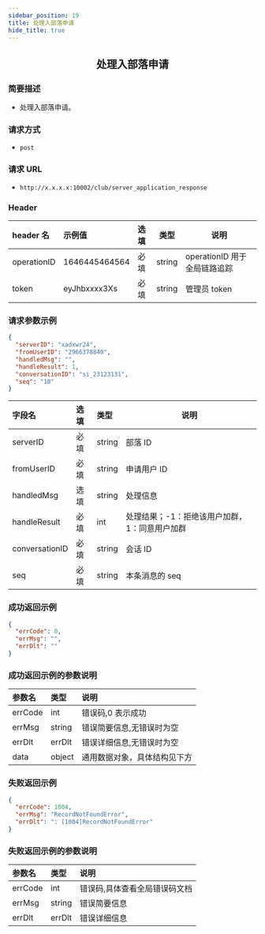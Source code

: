 ```yaml
---
sidebar_position: 19
title: 处理入部落申请
hide_title: true
---
```


<center>

## 处理入部落申请

</center>

### 简要描述

- 处理入部落申请。

### 请求方式

- `post`

### 请求 URL

- `http://x.x.x.x:10002/club/server_application_response`

### Header

| header 名   | 示例值        | 选填 | 类型   | 说明                         |
| :---------- | :------------ | :--- | ------ | ---------------------------- |
| operationID | 1646445464564 | 必填 | string | operationID 用于全局链路追踪 |
| token       | eyJhbxxxx3Xs  | 必填 | string | 管理员 token                 |

### 请求参数示例

```json
{
  "serverID": "xadxwr24",
  "fromUserID": "2966378840",
  "handledMsg": "",
  "handleResult": 1,
  "conversationID": "si_23123131",
  "seq": "10"
}
```

| 字段名         | 选填 | 类型   | 说明                                          |
| :------------- | :--- | :----- | --------------------------------------------- |
| serverID       | 必填 | string | 部落 ID                                       |
| fromUserID     | 必填 | string | 申请用户 ID                                   |
| handledMsg     | 选填 | string | 处理信息                                      |
| handleResult   | 必填 | int    | 处理结果；-1：拒绝该用户加群，1：同意用户加群 |
| conversationID | 必填 | string | 会话 ID                                       |
| seq            | 必填 | string | 本条消息的 seq                                |

### 成功返回示例

```json
{
  "errCode": 0,
  "errMsg": "",
  "errDlt": ""
}
```

### 成功返回示例的参数说明

| 参数名  | 类型   | 说明                         |
| :------ | :----- | :--------------------------- |
| errCode | int    | 错误码,0 表示成功            |
| errMsg  | string | 错误简要信息,无错误时为空    |
| errDlt  | errDlt | 错误详细信息,无错误时为空    |
| data    | object | 通用数据对象，具体结构见下方 |

### 失败返回示例

```json
{
  "errCode": 1004,
  "errMsg": "RecordNotFoundError",
  "errDlt": ": [1004]RecordNotFoundError"
}
```

### 失败返回示例的参数说明

| 参数名  | 类型   | 说明                          |
| :------ | :----- | :---------------------------- |
| errCode | int    | 错误码,具体查看全局错误码文档 |
| errMsg  | string | 错误简要信息                  |
| errDlt  | errDlt | 错误详细信息                  |
